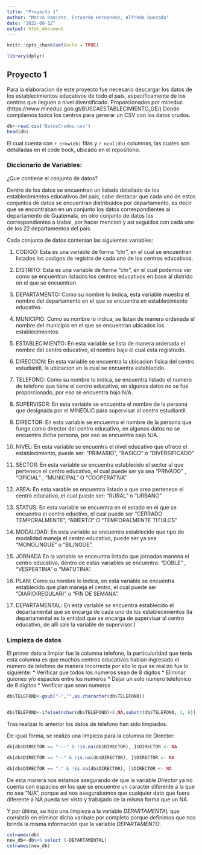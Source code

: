 ```yaml
---
title: "Proyecto 1"
author: "Marco Ramirez, Estuardo Hernandez, Alfredo Quezada"
date: "2022-08-12"
output: html_document
---
```


```r
knitr::opts_chunk$set(echo = TRUE)

library(dplyr)
```

## Proyecto 1

Para la elaboracion de este proyecto fue necesario descargar los datos de los establecimientos educativos de todo el pais, especificamente de los centros que lleguen a nivel diversificado. Proporcionados por mineduc (https://www.mineduc.gob.gt/BUSCAESTABLECIMIENTO_GE/)
Donde compilamos todos los centros para generar un CSV con los datos crudos.

```r
db<-read.csv('DatosCrudos.csv')
head(db)


```
El cual cuenta con `r nrow(db)` filas y `r ncol(db)` columnas, las cuales son detalladas en el code book, ubicado en el repositorio.




### Diccionario de Variables: 

¿Que contiene el conjunto de datos?

Dentro de los datos se encuentran un listado detallado de los establecimientos educativos del pais, cabe destacar que cada uno de estos conjuntos de datos se encuentran distribuidos por departamento, es decir que se encontraban en un conjunto los datos correspondientes al departamento de Guatemala, en otro conjunto de datos los correspondientes a Izabal, por hacer mencion y asi seguidos con cada uno de los 22 departamentos del pais. 

Cada conjunto de datos contenian las siguientes variables: 

1. CODIGO: Esta es una variable de forma "chr", en el cual se encuentran listados los codigos de registro de cada uno de los centros educativos. 

2. DISTRITO: Esta es una variable de forma "chr", en el cual podemos ver como se encuentran listados los centros educativos en base al distrido en el que se encuentran

3. DEPARTAMENTO: Como su nombre lo indica, esta variable muestra el nombre del departamento en el que se encuentra en establecimiento educativo.

4. MUNICIPIO: Como su nombre lo indica, se listan de manera ordenada el nombre del municipio en el que se encuentran ubicados los establecimientos.

5. ESTABLECIMIENTO: En esta variable se lista de manera ordenada el nombre del centro educativo, el nombre bajo el cual esta registrado. 

6. DIRECCION: En esta variable se encuentra la ubicacion fisica del centro estudiantil, la ubicacion en la cual se encuentra establecido. 

7. TELEFONO: Como su nombre lo indica, se encuentra listado el numero de telefono que tiene el centro educativo, en algunos datos no se fue proporcionado, por eso se encuentra bajo N/A.

8. SUPERVISOR: En esta variable se encuentra el nombre de la persona que designada por el MINEDUC para supervisar al centro estudiantil.

9. DIRECTOR: En esta variable se encuentra el nombre de la persona que funge como director del centro educativo, en algunos datos no se encuentra dicha persona, por eso se encuentra bajo N/A.

10. NIVEL: En esta variable se encuentra el nivel educativo que ofrece el establecimiento, puede ser: "PRIMARIO", "BASICO" o "DIVERSIFICADO"

11. SECTOR: En esta variable se encuentra establecido el sector al que pertenece el centro educativo, el cual puede ser ya sea "PRIVADO" , "OFICIAL" , "MUNICIPAL" O "COOPERATIVA"

12. AREA: En esta varable se encuentra listado a que area pertenece el centro educativo, el cual puede ser: "RURAL" o "URBANO"

13. STATUS: En esta variable se encuentra en el estado en el que se encuentra el centro eductivo, el cual puede ser "CERRADO TEMPORALMENTE", "ABIERTO" O "TEMPORALMENTE TITULOS"

14. MODALIDAD: En esta variable se encuentra establecido que tipo de modalidad maneja el centro educativo, puede ser ya sea "MONOLINGUE" o "BILINGUE".

15. JORNADA En la variable se enceuntra listado que jornadas manena el centro educativo, dentro de estas variables se encuentra: "DOBLE" , "VESPERTINA" o "MATUTINA".

16. PLAN: Como su nombre lo indica, en esta variable se encuentra establecido que plan maneja el centro, el cual puede ser "DIARIO(REGULAR)" o "FIN DE SEMANA".

17. DEPARTAMENTAL: En esta variable se encuentra establecido el departamental que se encarga de cada uno de los establecimientos (la departamental es la entidad que se encarga de supervisar al centro educativo, de alli sale la variable de supervisor.)

### Limpieza de datos

El primer dato a limpiar fue la columna telefono, la particuluridad que tenia esta columna es que muchos centros educativos habian ingresado el numero de telefono de manera incorrecta por ello lo que se realizo fue lo siguiente:
* Verificar que todos los numeros sean de 8 digitos
* Eliminar guiones y/o espacios entre los numeros
* Dejar un solo numero telefonico de 8 digitos
* Verificar que sean numeros

```r
db$TELEFONO<-gsub("-","",as.character(db$TELEFONO))


db$TELEFONO<-ifelse(nchar(db$TELEFONO)<8,NA,substr(db$TELEFONO, 1, 8))

```

Tras realizar lo anterior los datos de telefono han sido limpiados.


De igual forma, se realizo una limpieza para la columna de Director: 

```r
db[db$DIRECTOR == "---" & !is.na(db$DIRECTOR), ]$DIRECTOR <- NA

db[db$DIRECTOR == "--" & !is.na(db$DIRECTOR), ]$DIRECTOR <- NA

db[db$DIRECTOR == "." & !is.na(db$DIRECTOR), ]$DIRECTOR <- NA

```

De esta manera nos estamos asegurando de que la variable *Director* ya no cuenta con espacios en los que se encuentre un caracter diferente a la que no sea "N/A", porque asi nos asegurabamos que cualquier dato que fuera diferente a NA pueda ser visto y trabajado de la misma forma que un NA. 

Y por último, se hizo una limpieza a la variable *DEPARTAMENTAL* que consistió en eliminar dicha varibale por completo porque definimos que nos brinda la misma información que la variable *DEPARTAMENTO*.

```r
colnames(db)
new_db<-db%>% select (-DEPARTAMENTAL)
colnames(new_db)
```
